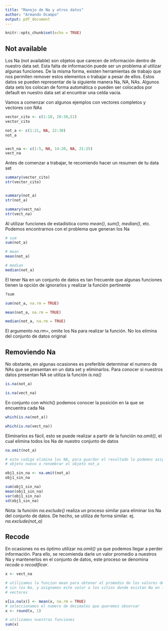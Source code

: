 ```yaml
---
title: "Manejo de Na y otros datos"
author: "Armando Ocampo"
output: pdf_document
---
```


```r
knitr::opts_chunk$set(echo = TRUE)
```

## Not available

Los Na (not available) son objetos que carecen de información dentro de nuestro data set. Esta falta de información puede ser un problema al utilizar algunas funciones. De la misma forma, existen herramientas de trabajo que nos permiten remover estos elementos o trabajar a pesar de ellos. Estos datos se pueden representar de la siguiente manera Na, NA, NAs. Algunos data sets los colocan de forma automática o pueden ser colocados por default en nuestro data set al encuntrar una celda vacía.

Vamos a comenzar con algunos ejemplos con vectores completos y vectores con NAs

```r
vector_cito <- c(1:10, 20:30,51)
vector_cito

not_a <- c(1:21, NA, 22:30)
not_a


vect_na <- c(1:5, NA, 14:20, NA, 21:25)
vect_na
```

Antes de comenzar a trabajar, te recomiendo hacer un resumen de tu data set

```r
summary(vector_cito)
str(vector_cito)


summary(not_a)
str(not_a)

summary(vect_na)
str(vect_na)
```


Al utilizar funciones de estadística como *mean()*, *sum()*, *median()*, etc. Podemos encontrarnos con el problema que generan los Na

```r
# sum
sum(not_a)

# mean
mean(not_a)

# median
median(not_a)
```

El tener Na en un conjunto de datos es tan frecuente que algunas funciones tienen la opción de ignorarlos y realizar la función pertinente

```r
?sum

sum(not_a, na.rm = TRUE)

mean(not_a, na.rm = TRUE)

median(not_a, na.rm = TRUE)
```

El argumento *na.rm=*, omite los Na para realizar la función. No los elimina del conjunto de datos original

## Removiendo Na

No obstante, en algunas ocasiones es preferible determinar el numero de NAs que se presentan en un data set y eliminarlos. Para conocer si nuestros datos presentan NA se utiliza la función *is.na()*

```r
is.na(not_a)

is.na(vect_na)
```

En conjunto con which() podemos conocer la posición en la que se encuentra cada Na

```r
which(is.na(not_a))

which(is.na(vect_na))
```

Eliminarlos es fácil, esto se puede realizar a partir de la función *na.omit()*, el cual elimina todos los Na de nuestro conjunto de datos

```r
na.omit(not_a)

# este codigo elimina los NA, para guardar el resultado lo podemos asignar a un 
# objeto nuevo o renombrar el objeto not_a

obj1_sin_na <- na.omit(not_a)
obj1_sin_na

sum(obj1_sin_na)
mean(obj1_sin_na)
var(obj1_sin_na)
sd(obj1_sin_na)
```


Nota: la función *na.exclude()* realiza un proceso similar para eliminar los Na del conjunto de datos. De hecho, se utiliza de forma similar. ej. *na.exclude(not_a)*


## Recode

En ocasiones no es óptimo utilizar *na.omit()* ya que podemos llegar a perder información. Para ello, se recomienda darle un valor promedio a nuestros Na y mantenerlos en el conjunto de datos, este proceso se denomina *recode* o *recodificar*.

```r
x <- vect_na

# utilizamos la funcion mean para obtener el promedio de los valores del vector
# sin los Na, y asignamos este valor a los sitios donde existan Na en los 
# vectores

x[is.na(x)] <- mean(x, na.rm = TRUE)
# seleccionamos el numero de decimales que queremos observar
x <- round(x, 1)

# utilizamos nuestras funciones
sum(x)
```



